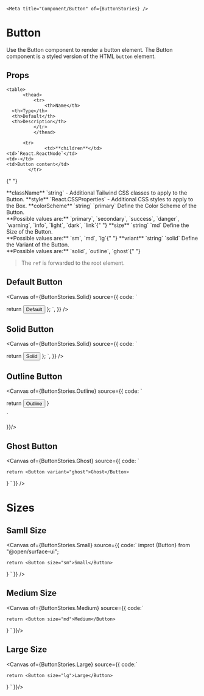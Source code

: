 

    <Meta title="Component/Button" of={ButtonStories} />

# Button

Use the Button component to render a button element. The Button component is a styled version of the HTML `button` element.

## Props

    <table>
          <thead>
              <tr>
                  <th>Name</th>
      <th>Type</th>
      <th>Default</th>
      <th>Description</th>
              </tr>
              </thead>

  <tbody>

          <tr>
                  <td>**children**</td>
    <td>`React.ReactNode`</td>
    <td>-</td>
    <td>Button content</td>
            </tr>

{" "}

<tr>
  <td>**className**</td>
  <td>`string`</td>
  <td>-</td>
  <td>Additional Tailwind CSS classes to apply to the Button.</td>
</tr>
<tr>
  <td>**style**</td>
  <td>`React.CSSProperties`</td>
  <td>-</td>
  <td>Additional CSS styles to apply to the Box.</td>
</tr>

<tr>
  <td>**colorScheme**</td>
  <td>`string`</td>
  <td>`primary`</td>
  <td>
    Define the Color Scheme of the Button. <br /> **Possible values are:**
    `primary`, `secondary`, `success`, `danger`, `warning`, `info`, `light`,
    `dark`, `link`{" "}
  </td>
</tr>

<tr>
  <td>**size**</td>
  <td>`string`</td>
  <td>`md`</td>
  <td>
    Define the Size of the Button. <br /> **Possible values are:** `sm`, `md`,
    `lg`{" "}
  </td>
</tr>

<tr>
  <td>**vriant**</td>
  <td>`string`</td>
  <td>`solid`</td>
  <td>Define the Variant of the Button. <br/> **Possible values are:** `solid`, `outline`, `ghost`{" "} </td>
</tr>
</tbody>
</table>

> The `ref` is forwarded to the root element.

## Default Button

<Canvas of={ButtonStories.Solid} source={{
code: `

  return <Button>Default</Button>
};
`,
}}
/>

## Solid Button

<Canvas of={ButtonStories.Solid} source={{
code: `

  return <Button variant="solid">Solid</Button>
};
`,
}}
/>

## Outline Button

<Canvas of={ButtonStories.Outline} source={{
    code: `

   return <Button variant="outline">Outline</Button>
}
    
    `
}}/>

## Ghost Button

<Canvas of={ButtonStories.Ghost} source={{
    code: `

    return <Button variant="ghost">Ghost</Button>
}
    `
}} />

# Sizes

## Samll Size

<Canvas of={ButtonStories.Small} source={{
    code:`
improt {Button} from "@open/surface-ui";

    return <Button size="sm">Small</Button>
}
    `
}} />

## Medium Size

<Canvas of={ButtonStories.Medium} source={{
    code:`

    return <Button size="md">Medium</Button>
}
    `
}}/>

## Large Size

<Canvas of={ButtonStories.Large} source={{
    code:`

    return <Button size="lg">Large</Button>
}
    `
}}/>
